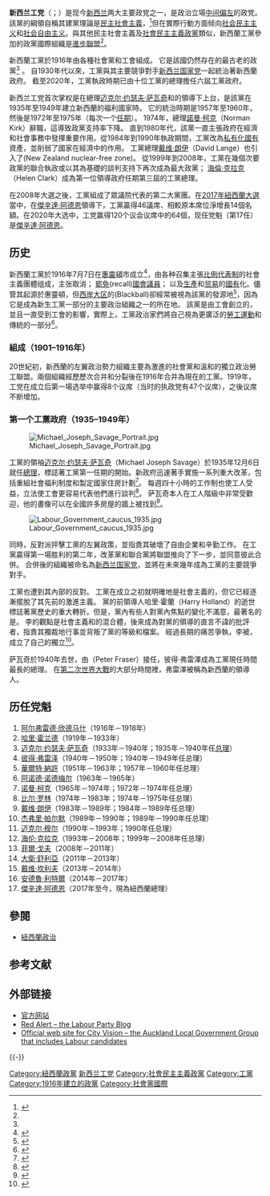 {{noteTA
|T = zh-hans:新西兰工党; zh-hk:紐西蘭工黨; zh-tw:紐西蘭工黨;
|1 = zh-hans:新西兰工党; zh-hk:紐西蘭工黨;zh-tw:紐西蘭工黨;
|2 = zh-hans:新西兰; zh-hk:紐西蘭; zh-tw: 紐西蘭;
|3 = zh-hans:惠灵顿; zh-hant:威靈頓
}}
{{Infobox political party
|name               = 新西兰工党
|native_name        = New Zealand Labour Party<br>Rōpū Reipa o Aotearoa
|lang1              = 
|name_lang1         = 
|lang2              = 
|name_lang2         = 
|lang3              = 
|name_lang3         = 
|lang4              = 
|name_lang4         = 
|logo               =  New Zealand Labour Party logo.svg
|colorcode          = {{Party meta/color/新西兰工党}}
|president          = 奈杰尔·哈沃斯
|chairperson        = 
|parliamentary leader   = 
|general_secretary  = 安德鲁·柯顿
|spokesperson       = 
|founder            = 
|领袖= [[杰辛达·阿德恩|杰辛达·阿德恩]]
|leader2_title      = 副领袖
|leader2_name       = 凯尔文.戴维斯
|leader3_title      = 
|leader3_name       = 
|slogan             = 
|founded            = {{start date|1916|7|7|df=y}}
|dissolved          = 
|merged             = 
|successor          = 
|headquarters       = [[威靈頓|威靈頓]]
|newspaper          = 
|student_wing       = 
|youth_wing         = [[青年工党_(新西兰)|青年工党]]
|wing1_title        = 
|wing1              = 
|membership_year    = 
|membership         = 
|ideology           = [[社会民主主义|社会民主主义]]<br>[[进步主义|进步主义]]<br>[[社会自由主义|社会自由主义]]<br>[[民主社会主义|民主社会主义]]
|national           = 
|international      = [[進步聯盟|進步聯盟]]<ref name="PA">{{cite web|title= Parties & Organisations|url= http://progressive-alliance.info/network/parties-and-organisations/|publisher= Progressive Alliance|accessdate= 22 July 2019|archive-date= 2018-02-15|archive-url= https://web.archive.org/web/20180215123034/http://progressive-alliance.info/network/parties-and-organisations/|dead-url= no}}</ref>
|european           = 
|europarl           = 
|affiliation1_title = 
|affiliation1       = 
|colors             = [[红色|红色]]
|blank1_title       = 
|blank1             = 
|seats1_title       = [[新西兰众议院|众议院]]
|seats1             = {{Infobox political party/seats|65|120|hex={{Party meta/color/新西兰工党}}|per=1}}
|seats2_title       = 
|seats2             = 
|symbol             = 
|position           = [[中间偏左|中间偏左]]
|flag               = 
|website            = [http://www.labour.org.nz www.labour.org.nz]
|country            = 新西兰
|state              = 
|footnotes          =
}}

'''新西兰工党'''（{{lang-en|New Zealand Labour Party}}；{{lang-mi|Rōpū Reipa o Aotearoa}}）是现今[[新西兰|新西兰]]两大主要政党之一，是政治立場[[中间偏左|中间偏左]]的政党。該黨的綱領自稱其建黨理論是[[民主社會主義|民主社會主義]]，<ref name="platform">{{cite web|title=New Zealand Labour Party Policy Platform|url=https://d3n8a8pro7vhmx.cloudfront.net/nzlabour/pages/3956/attachments/original/1459459622/2016_Policy_Platform.pdf?1459459622|publisher=New Zealand Labour Party|accessdate=13 June 2017|page=5|date=March 2016|quote=The Labour Party’s values are based on our founding principle of Democratic Socialism.|archive-date=2016-07-17|archive-url=https://web.archive.org/web/20160717155951/https://d3n8a8pro7vhmx.cloudfront.net/nzlabour/pages/3956/attachments/original/1459459622/2016_Policy_Platform.pdf?1459459622|dead-url=no}}</ref>但在實際行動方面倾向[[社会民主主义|社会民主主义]]和[[社会自由主义|社会自由主义]]。與其他民主社會主義及[[社會民主主義政黨列表|社會民主主義政黨]]類似，新西蘭工黨參加的政黨國際組織是[[進步聯盟|進步聯盟]]<ref name="PA"/>。

新西蘭工黨於1916年由各種社會黨和工會組成。 它是該國仍然存在的最古老的政黨<ref name="founded"/> 。 自1930年代以來，工黨與其主要競爭對手[[新西兰国家党|新西兰国家党]]一起統治著新西蘭政府。 截至2020年，工黨執政時期已由十位工黨的總理擔任六屆工黨政府。

新西兰工党首次掌权是在總理[[迈克尔·约瑟夫·萨瓦奇|迈克尔·约瑟夫·萨瓦奇]]和{{le|彼得·弗雷澤|Peter Fraser}}的領導下上台，是該黨在1935年至1949年建立新西蘭的福利國家時。 它的統治時期是1957年至1960年，然後是1972年至1975年（每次一个[[任期制|任期]]）。 1974年，總理[[諾曼·柯克|諾曼·柯克]]（Norman Kirk）辭職，這導致政黨支持率下降。 直到1980年代，該黨一直主張政府在經濟和社會事務中發揮重要作用。從1984年到1990年執政期間，工黨改為[[私有化|私有化]][[國有|國有]]資產，並削弱了國家在經濟中的作用。 工黨總理[[戴维·朗伊|戴维·朗伊]]（David Lange）也引入了{{le|新西蘭的無核政策|New Zealand nuclear-free zone}}(New Zealand nuclear-free zone)。 從1999年到2008年，工黨在幾個次要政黨的聯合執政或以其為基礎的談判支持下再次成為最大政黨； [[海倫·克拉克|海倫·克拉克]]（Helen Clark）成為第一位領導政府任期第三屆的工黨總理。

在2008年大選之後，工黨組成了眾議院代表的第二大黨團。在[[2017年紐西蘭大選|2017年紐西蘭大選]]當中，在[[傑辛達·阿德恩|傑辛達·阿德恩]]領導下，工黨贏得46議席、相較原本席位淨增長14個名額。在2020年大选中，工党赢得120个议会议席中的64個，现任党魁（第17任）是[[傑辛達·阿德恩|傑辛達·阿德恩]]。

== 历史 ==

新西蘭工黨於1916年7月7日在[[惠靈頓|惠靈頓]]市成立<ref name="founded">{{cite web|title=New Zealand Labour Party founded|url=https://nzhistory.govt.nz/the-new-zealand-labour-party-is-formed|publisher=[[Ministry_for_Culture_and_Heritage|Ministry for Culture and Heritage]]|accessdate=4 February 2017|date=23 December 2016|archive-date=2017-02-05|archive-url=https://web.archive.org/web/20170205100000/https://nzhistory.govt.nz/the-new-zealand-labour-party-is-formed|dead-url=no}}</ref>，由各种召集主張[[比例代表制|比例代表制]]的社會主義團體组成，主张取消{{le|國家配額|Country quota}}； [[罷免|罷免]](recall)[[國會議員|國會議員]]； 以及[[生產|生產]]和[[贸易|贸易]]的[[國有|國有]]化。儘管其起源於惠靈頓，但[[西岸大区|西岸大区]]的{{le|布萊克鮑爾鎮|Blackball, New Zealand}}(Blackball)卻經常被視為該黨的發源地<ref>{{cite web|title=Returning to Labour's Roots|url=http://www.labour.org.nz/returning_to_labours_roots|publisher=New Zealand Labour Party|accessdate=19 June 2017|language=en|date=18 April 2016|archive-date=2017-06-25|archive-url=https://web.archive.org/web/20170625074914/http://www.labour.org.nz/returning_to_labours_roots|dead-url=no}}</ref>，因為它是成為新生工黨一部分的主要政治組織之一的所在地。 該黨是由工會創立的，並且一直受到工會的影響，實際上，工黨政治家們將自己視為更廣泛的[[勞工運動|勞工運動]]和傳統的一部分<ref>{{cite web|title=History of the Labour Party: The labour movement in New Zealand|url=http://www.labour.org.nz/history|publisher=New Zealand Labour Party|accessdate=19 June 2017|archive-date=2021-02-14|archive-url=https://web.archive.org/web/20210214234342/https://www.labour.org.nz/history|dead-url=no}}</ref>。

=== 組成（1901–1916年） ===
20世紀初，新西蘭的左翼政治勢力組織主要為激進的社會黨和溫和的獨立政治勞工聯盟。兩個組織經歷歷次合并和分裂後在1916年合并為現在的工黨。1919年，工党在成立后第一場选举中赢得8个议席（当时的执政党有47个议席），之後议席不断增加。

=== 第一个工黨政府（1935–1949年）===
[[File:Michael_Joseph_Savage_Portrait.jpg|thumb]]

工黨的領袖[[迈克尔·约瑟夫·萨瓦奇|迈克尔·约瑟夫·萨瓦奇]]（Michael Joseph Savage）於1935年12月6日就任[[新西兰总理|總理]]，標誌著工黨第一任期的開始。新政府迅速著手實施一系列重大改革，包括重組社會福利制度和製定國家住房計劃<ref>{{cite encyclopedia|last1=Aimer|first1=Peter|title=Labour Party – First Labour government, 1935 to 1949|url=http://www.teara.govt.nz/en/labour-party/page-2|encyclopedia=Te Ara: The Encyclopedia of New Zealand|accessdate=19 June 2017|date=20 June 2012|archive-date=2021-02-25|archive-url=https://web.archive.org/web/20210225061044/https://teara.govt.nz/en/labour-party/page-2|dead-url=no}}</ref>。 每週四十小時的工作制也使工人受益，立法使工會更容易代表他們進行談判<ref>{{cite journal|last1=Epstein|first1=Richard A.|title=Employment and Labor Law Reform in New Zealand Lecture|journal=Case Western Reserve Journal of International Law|date=2001|volume=33|url=http://chicagounbound.uchicago.edu/cgi/viewcontent.cgi?article=2222&context=journal_articles|accessdate=19 June 2017|archive-date=2017-08-20|archive-url=https://web.archive.org/web/20170820201808/http://chicagounbound.uchicago.edu/cgi/viewcontent.cgi?article=2222&context=journal_articles|dead-url=no}}</ref>。 萨瓦奇本人在工人階級中非常受歡迎，他的畫像可以在全國許多房屋的牆上被找到<ref>{{cite web|title=Michael Joseph Savage|url=https://nzhistory.govt.nz/people/michael-joseph-savage-biography|publisher=Ministry for Culture and Heritage|accessdate=19 June 2017|language=en|archive-date=2017-07-06|archive-url=https://web.archive.org/web/20170706042458/https://nzhistory.govt.nz/people/michael-joseph-savage-biography|dead-url=no}}</ref>。

[[File:Labour_Government_caucus_1935.jpg|thumb]]

同時，反對派抨擊工黨的左翼政策，並指責其破壞了自由企業和辛勤工作。 在工黨贏得第一場胜利的第二年，改革黨和聯合黨將聯盟推向了下一步，並同意彼此合併。 合併後的組織被命名為[[新西兰国家党|新西兰国家党]]，並將在未來幾年成為工黨的主要競爭對手。

工黨也遭到其內部的反對。 工黨在成立之初就明確地是社會主義的，但它已經逐漸擺脫了其先前的激進主義。 黨的前領導人哈里·霍蘭（Harry Holland）的逝世標誌著黨歷史的重大轉折。但是，黨內有些人對黨內焦點的變化不滿意，最著名的是{{le|約翰·李|John Lee}}。 李的觀點是社會主義和{{le|社會信用論|Social credit}}的混合體，後來成為對黨的領導的直言不諱的批評者，指責其獨裁地行事並背叛了黨的等級和檔案。 經過長期的痛苦爭執，李被{{le|李事件|The Lee Affair|開除黨籍}}，成立了自己的獨立{{le|民主工党(新西兰)|Democratic Labour Party (New Zealand)}}<ref>{{cite web|title=John A Lee|url=https://nzhistory.govt.nz/people/john-a-lee|publisher=Ministry for Culture and Heritage|accessdate=19 June 2017|date=30 March 2015|archive-date=2017-05-19|archive-url=https://web.archive.org/web/20170519000333/https://nzhistory.govt.nz/people/john-a-lee|dead-url=no}}</ref>。

萨瓦奇於1940年去世，由{{le|彼得·弗雷澤|Peter Fraser}}（Peter Fraser）接任，彼得·弗雷澤成為工黨現任時間最長的總理。 在[[第二次世界大戰|第二次世界大戰]]的大部分時間裡，弗雷澤被稱為新西蘭的領導人。

{{Social democracy}}

== 历任党魁 ==
# [[阿尔弗雷德·欣德马什|阿尔弗雷德·欣德马什]]（1916年－1918年）
# [[哈里·霍兰德|哈里·霍兰德]]（1919年－1933年）
# [[迈克尔·约瑟夫·萨瓦奇|迈克尔·约瑟夫·萨瓦奇]]（1933年－1940年；1935年－1940年任[[新西兰总理|总理]]）
# [[彼得·弗雷泽|彼得·弗雷泽]]（1940年－1950年；1940年－1949年任总理）
# [[華爾特·納許|華爾特·納許]]（1951年－1963年；1957年－1960年任总理）
# [[阿诺德·诺德梅尔|阿诺德·诺德梅尔]]（1963年－1965年）
# [[诺曼·柯克|诺曼·柯克]]（1965年－1974年；1972年－1974年任总理）
# [[比尔·罗林|比尔·罗林]]（1974年－1983年；1974年－1975年任总理）
# [[戴维·朗伊|戴维·朗伊]]（1983年－1989年；1984年－1989年任总理）
# [[杰弗里·帕尔默|杰弗里·帕尔默]]（1989年－1990年；1989年－1990年任总理）
# [[迈克尔·穆尔|迈克尔·穆尔]]（1990年－1993年；1990年任总理）
# [[海伦·克拉克|海伦·克拉克]]（1993年－2008年；1999年－2008年任总理）
# [[菲爾·戈夫|菲爾·戈夫]]（2008年－2011年）
# [[大衛·舒利亞|大衛·舒利亞]]（2011年－2013年）
# [[戴维·坎利夫|戴维·坎利夫]]（2013年－2014年）
# [[安德魯·利特爾|安德魯·利特爾]]（2014年－2017年）
# [[傑辛達·阿德恩|傑辛達·阿德恩]]（2017年至今，現為紐西蘭總理）



== 參閱 ==
* [[紐西蘭政治|紐西蘭政治]]

== 参考文献 ==
{{Reflist}}

== 外部链接 ==
* [http://www.labour.org.nz/ 官方网站]
* [https://web.archive.org/web/20110821011112/http://blog.labour.org.nz/ Red Alert – the Labour Party Blog]
* [http://www.cityvision.org.nz/ Official web site for City Vision – the Auckland Local Government Group that includes Labour candidates] {{Wayback|url=http://www.cityvision.org.nz/ |date=20111014055117 }}

{{-}}
{{新西兰政党}}
{{authority control}}
[[Category:紐西蘭政黨|Category:紐西蘭政黨]]
[[Category:新西兰工党|]]
[[Category:社會民主主義政黨|Category:社會民主主義政黨]]
[[Category:工黨|Category:工黨]]
[[Category:1916年建立的政黨|Category:1916年建立的政黨]]
[[Category:社會黨國際|Category:社會黨國際]]